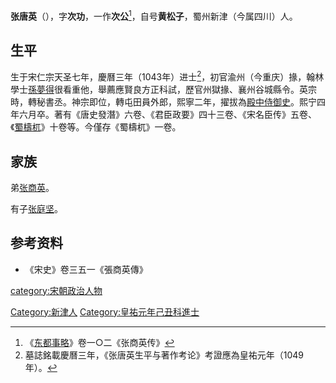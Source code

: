 '''张唐英'''（{{bd|1029年||1071年||Z}}），字'''次功'''，一作'''次公'''<ref>《[[东都事略|东都事略]]》卷一○二《张商英传》</ref>，自号'''黄松子'''，蜀州新津（今属四川）人。

== 生平 ==
生于宋仁宗天圣七年，慶曆三年（1043年）进士<ref>墓誌銘載慶曆三年，《张唐英生平与著作考论》考證應為皇祐元年（1049年）。</ref>，初官渝州（今重庆）掾，翰林學士[[孫夢得|孫夢得]]很看重他，舉薦應賢良方正科試，歷官州獄掾、襄州谷城縣令。英宗時，轉秘書丞。神宗即位，轉屯田員外郎，熙寧二年，擢拔為[[殿中侍御史|殿中侍御史]]。熙宁四年六月卒。著有《唐史發潛》六卷、《君臣政要》四十三卷、《宋名臣传》五卷、《[[蜀檮杌|蜀檮杌]]》十卷等。今僅存《蜀檮杌》一卷。

== 家族 ==
弟[[张商英|张商英]]。

有子[[張庭堅_(宋朝)|张庭坚]]。

== 参考资料 ==
{{reflist}}
{{wikisource author}}
*《宋史》卷三五一《張商英傳》

{{Authority control}}

{{DEFAULTSORT:Zhang张}}
[[Category:新津人|Category:新津人]]
[[category:宋朝政治人物|category:宋朝政治人物]]
[[Category:皇祐元年己丑科進士|Category:皇祐元年己丑科進士]]


{{宋朝人物小作品}}